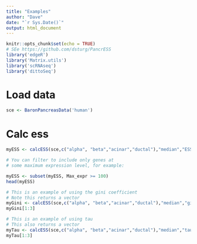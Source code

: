 ```yaml
---
title: "Examples"
author: "Dave"
date: "`r Sys.Date()`"
output: html_document
---
```


```r
knitr::opts_chunk$set(echo = TRUE)
# SEe https://github.com/dsturg/PancrESS
library('edgeR')
library('Matrix.utils')
library('scRNAseq')
library('dittoSeq')
```

# Load data

```r
sce <- BaronPancreasData('human')
```

# Calc ess

```r
myESS <- calcESS(sce,c("alpha", "beta","acinar","ductal"),"median","ESSDetailed")

# You can filter to include only genes at
# some maximum expression level, for example:

myESS <- subset(myESS, Max_expr >= 100)
head(myESS)

# This is an example of using the gini coefficient
# Note this returns a vector
myGini <- calcESS(sce,c("alpha", "beta","acinar","ductal"),"median","gini")
myGini[1:3]

# This is an example of using tau
# This also returns a vector
myTau <- calcESS(sce,c("alpha", "beta","acinar","ductal"),"median","tau")
myTau[1:3]


```
